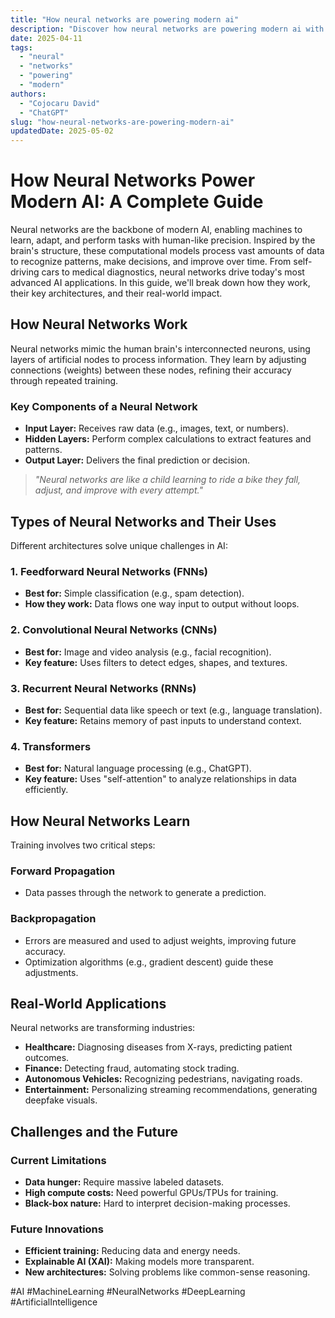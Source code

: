 ```yaml
---
title: "How neural networks are powering modern ai"
description: "Discover how neural networks are powering modern ai with this in-depth guide, providing actionable insights and practical tips to boost your knowledge and results."
date: 2025-04-11
tags:
  - "neural"
  - "networks"
  - "powering"
  - "modern"
authors:
  - "Cojocaru David"
  - "ChatGPT"
slug: "how-neural-networks-are-powering-modern-ai"
updatedDate: 2025-05-02
---
```


# How Neural Networks Power Modern AI: A Complete Guide  

Neural networks are the backbone of modern AI, enabling machines to learn, adapt, and perform tasks with human-like precision. Inspired by the brain's structure, these computational models process vast amounts of data to recognize patterns, make decisions, and improve over time. From self-driving cars to medical diagnostics, neural networks drive today's most advanced AI applications. In this guide, we'll break down how they work, their key architectures, and their real-world impact.  

## How Neural Networks Work  

Neural networks mimic the human brain's interconnected neurons, using layers of artificial nodes to process information. They learn by adjusting connections (weights) between these nodes, refining their accuracy through repeated training.  

### Key Components of a Neural Network  

- **Input Layer:** Receives raw data (e.g., images, text, or numbers).  
- **Hidden Layers:** Perform complex calculations to extract features and patterns.  
- **Output Layer:** Delivers the final prediction or decision.  

> *"Neural networks are like a child learning to ride a bike they fall, adjust, and improve with every attempt."*  

## Types of Neural Networks and Their Uses  

Different architectures solve unique challenges in AI:  

### 1. Feedforward Neural Networks (FNNs)  
- **Best for:** Simple classification (e.g., spam detection).  
- **How they work:** Data flows one way input to output without loops.  

### 2. Convolutional Neural Networks (CNNs)  
- **Best for:** Image and video analysis (e.g., facial recognition).  
- **Key feature:** Uses filters to detect edges, shapes, and textures.  

### 3. Recurrent Neural Networks (RNNs)  
- **Best for:** Sequential data like speech or text (e.g., language translation).  
- **Key feature:** Retains memory of past inputs to understand context.  

### 4. Transformers  
- **Best for:** Natural language processing (e.g., ChatGPT).  
- **Key feature:** Uses "self-attention" to analyze relationships in data efficiently.  

## How Neural Networks Learn  

Training involves two critical steps:  

### Forward Propagation  
- Data passes through the network to generate a prediction.  

### Backpropagation  
- Errors are measured and used to adjust weights, improving future accuracy.  
- Optimization algorithms (e.g., gradient descent) guide these adjustments.  

## Real-World Applications  

Neural networks are transforming industries:  

- **Healthcare:** Diagnosing diseases from X-rays, predicting patient outcomes.  
- **Finance:** Detecting fraud, automating stock trading.  
- **Autonomous Vehicles:** Recognizing pedestrians, navigating roads.  
- **Entertainment:** Personalizing streaming recommendations, generating deepfake visuals.  

## Challenges and the Future  

### Current Limitations  
- **Data hunger:** Require massive labeled datasets.  
- **High compute costs:** Need powerful GPUs/TPUs for training.  
- **Black-box nature:** Hard to interpret decision-making processes.  

### Future Innovations  
- **Efficient training:** Reducing data and energy needs.  
- **Explainable AI (XAI):** Making models more transparent.  
- **New architectures:** Solving problems like common-sense reasoning.  

#AI #MachineLearning #NeuralNetworks #DeepLearning #ArtificialIntelligence